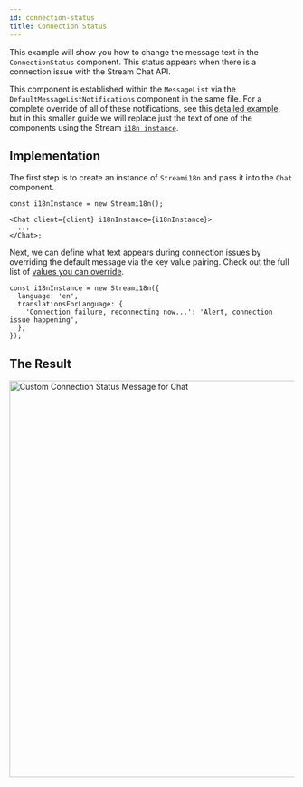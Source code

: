 ```yaml
---
id: connection-status
title: Connection Status
---
```



This example will show you how to change the message text in the `ConnectionStatus` component. This status appears when there is a connection issue with the Stream Chat API.

This component is established within the `MessageList` via the `DefaultMessageListNotifications` component in the same file. For a complete override of all of these notifications, see this [detailed example](../customization/adding-notification.mdx), but in this smaller guide
we will replace just the text of one of the components using the Stream [`i18n instance`](./translations.mdx).

## Implementation

The first step is to create an instance of `Streami18n` and pass it into the `Chat` component.

```tsx
const i18nInstance = new Streami18n();

<Chat client={client} i18nInstance={i18nInstance}>
  ...
</Chat>;
```

Next, we can define what text appears during connection issues by overriding the default message via the key value pairing. Check out the full list of [values you can override](https://github.com/GetStream/stream-chat-react/blob/master/src/i18n/en.json).

```tsx
const i18nInstance = new Streami18n({
  language: 'en',
  translationsForLanguage: {
    'Connection failure, reconnecting now...': 'Alert, connection issue happening',
  },
});
```

## The Result

<img src={ConnectionStatus} alt='Custom Connection Status Message for Chat' width='700' />
